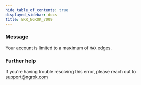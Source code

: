```yaml
---
hide_table_of_contents: true
displayed_sidebar: docs
title: ERR_NGROK_7009
---
```




### Message

Your account is limited to a maximum of `MAX` edges.

<ErrorDetails error="err_ngrok_7009" />

### Further help

If you're having trouble resolving this error, please reach out to [support@ngrok.com](mailto:support@ngrok.com?subject=Help%20with%20ERR_NGROK_7009)
